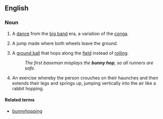 {{also|bunny-hop}}
==English==

===Noun===
{{wikipedia|bunny_hop_(dance)|bunny hop}}
{{en-noun|head=[[bunny]] [[hop]]}}

# {{label|en|chiefly|US|idiomatic}} A [[dance]] from the [[big band]] era, a variation of the [[conga]].
# {{label|en|cycling}} A jump made where both wheels leave the ground.
# {{label|en|baseball}} A [[ground ball]] that hops along the [[field]] instead of [[rolling]].
#: ''The first baseman misplays the '''bunny hop''', so all runners are safe.''
# An exercise whereby the person crouches on their haunches and then extends their legs and springs up, jumping vertically into the air like a rabbit hopping.

====Related terms====
* [[bunnyhopping]]